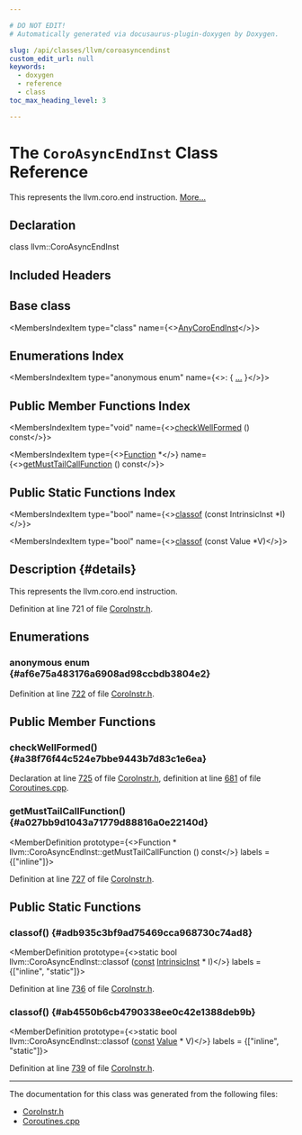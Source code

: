 ```yaml
---

# DO NOT EDIT!
# Automatically generated via docusaurus-plugin-doxygen by Doxygen.

slug: /api/classes/llvm/coroasyncendinst
custom_edit_url: null
keywords:
  - doxygen
  - reference
  - class
toc_max_heading_level: 3

---
```





# The `CoroAsyncEndInst` Class Reference

<DoxygenPage pluginConfig={pluginConfig}>

This represents the llvm.coro.end instruction. <a href="#details">More...</a>

## Declaration

<CodeBlock>class llvm::CoroAsyncEndInst</CodeBlock>

## Included Headers

<IncludesList>
<IncludesListItem
  filePath="llvm/Transforms/Coroutines/CoroInstr.h"
  permalink="/docs/api/files/include/include/llvm/include/llvm/transforms/include/llvm/transforms/coroutines/coroinstr-h"
  isLocal="true" />
</IncludesList>

## Base class

<MembersIndex>

<MembersIndexItem
  type="class"
  name={<><a href="/docs/api/classes/llvm/anycoroendinst">AnyCoroEndInst</a></>}>
</MembersIndexItem>

</MembersIndex>

## Enumerations Index

<MembersIndex>

<MembersIndexItem
  type="anonymous enum"
  name={<>:  &#123; <a href="#af6e75a483176a6908ad98ccbdb3804e2">...</a> &#125;</>}>
</MembersIndexItem>

</MembersIndex>

## Public Member Functions Index

<MembersIndex>

<MembersIndexItem
  type="void"
  name={<><a href="#a38f76f44c524e7bbe9443b7d83c1e6ea">checkWellFormed</a> () const</>}>
</MembersIndexItem>

<MembersIndexItem
  type={<><a href="/docs/api/classes/llvm/function">Function</a> &#42;</>}
  name={<><a href="#a027bb9d1043a71779d88816a0e22140d">getMustTailCallFunction</a> () const</>}>
</MembersIndexItem>

</MembersIndex>

## Public Static Functions Index

<MembersIndex>

<MembersIndexItem
  type="bool"
  name={<><a href="#adb935c3bf9ad75469cca968730c74ad8">classof</a> (const IntrinsicInst &#42;I)</>}>
</MembersIndexItem>

<MembersIndexItem
  type="bool"
  name={<><a href="#ab4550b6cb4790338ee0c42e1388deb9b">classof</a> (const Value &#42;V)</>}>
</MembersIndexItem>

</MembersIndex>

## Description {#details}

This represents the llvm.coro.end instruction.

Definition at line 721 of file <a href="/docs/api/files/include/include/llvm/include/llvm/transforms/include/llvm/transforms/coroutines/coroinstr-h">CoroInstr.h</a>.

<SectionDefinition>

## Enumerations

### anonymous enum  {#af6e75a483176a6908ad98ccbdb3804e2}

<MemberDefinition
  prototype="anonymous enum ">

<EnumerationList title="Enumeration values">

<Link id="af6e75a483176a6908ad98ccbdb3804e2a5dd43798e52493ee96f763a9d567f61d" />
<EnumerationListItem name="FrameArg">

</EnumerationListItem>

<Link id="af6e75a483176a6908ad98ccbdb3804e2a7c6790158fd352838fb5bc7bc9a11a55" />
<EnumerationListItem name="UnwindArg">

</EnumerationListItem>

<Link id="af6e75a483176a6908ad98ccbdb3804e2af082b0f208dbc48d7e0fcaa5e706831e" />
<EnumerationListItem name="MustTailCallFuncArg">

</EnumerationListItem>

</EnumerationList>

Definition at line <a href="/docs/api/files/include/include/llvm/include/llvm/transforms/include/llvm/transforms/coroutines/coroinstr-h/#l00722">722</a> of file <a href="/docs/api/files/include/include/llvm/include/llvm/transforms/include/llvm/transforms/coroutines/coroinstr-h">CoroInstr.h</a>.
</MemberDefinition>

</SectionDefinition>

<SectionDefinition>

## Public Member Functions

### checkWellFormed() {#a38f76f44c524e7bbe9443b7d83c1e6ea}

<MemberDefinition
  prototype="void CoroAsyncEndInst::checkWellFormed () const">

Declaration at line <a href="/docs/api/files/include/include/llvm/include/llvm/transforms/include/llvm/transforms/coroutines/coroinstr-h/#l00725">725</a> of file <a href="/docs/api/files/include/include/llvm/include/llvm/transforms/include/llvm/transforms/coroutines/coroinstr-h">CoroInstr.h</a>, definition at line <a href="/docs/api/files/lib/lib/transforms/lib/transforms/coroutines/coroutines-cpp/#l00681">681</a> of file <a href="/docs/api/files/lib/lib/transforms/lib/transforms/coroutines/coroutines-cpp">Coroutines.cpp</a>.
</MemberDefinition>

### getMustTailCallFunction() {#a027bb9d1043a71779d88816a0e22140d}

<MemberDefinition
  prototype={<>Function &#42; llvm::CoroAsyncEndInst::getMustTailCallFunction () const</>}
  labels = {["inline"]}>

Definition at line <a href="/docs/api/files/include/include/llvm/include/llvm/transforms/include/llvm/transforms/coroutines/coroinstr-h/#l00727">727</a> of file <a href="/docs/api/files/include/include/llvm/include/llvm/transforms/include/llvm/transforms/coroutines/coroinstr-h">CoroInstr.h</a>.
</MemberDefinition>

</SectionDefinition>

<SectionDefinition>

## Public Static Functions

### classof() {#adb935c3bf9ad75469cca968730c74ad8}

<MemberDefinition
  prototype={<>static bool llvm::CoroAsyncEndInst::classof (<a href="/docs/api/files/lib/lib/target/lib/target/aarch64/aarch64promoteconstant-cpp/#a90f8350fecae261c25be85d38b451bff">const</a> <a href="/docs/api/classes/llvm/intrinsicinst">IntrinsicInst</a> &#42; I)</>}
  labels = {["inline", "static"]}>

Definition at line <a href="/docs/api/files/include/include/llvm/include/llvm/transforms/include/llvm/transforms/coroutines/coroinstr-h/#l00736">736</a> of file <a href="/docs/api/files/include/include/llvm/include/llvm/transforms/include/llvm/transforms/coroutines/coroinstr-h">CoroInstr.h</a>.
</MemberDefinition>

### classof() {#ab4550b6cb4790338ee0c42e1388deb9b}

<MemberDefinition
  prototype={<>static bool llvm::CoroAsyncEndInst::classof (<a href="/docs/api/files/lib/lib/target/lib/target/aarch64/aarch64promoteconstant-cpp/#a90f8350fecae261c25be85d38b451bff">const</a> <a href="/docs/api/classes/llvm/value">Value</a> &#42; V)</>}
  labels = {["inline", "static"]}>

Definition at line <a href="/docs/api/files/include/include/llvm/include/llvm/transforms/include/llvm/transforms/coroutines/coroinstr-h/#l00739">739</a> of file <a href="/docs/api/files/include/include/llvm/include/llvm/transforms/include/llvm/transforms/coroutines/coroinstr-h">CoroInstr.h</a>.
</MemberDefinition>

</SectionDefinition>

<hr/>

The documentation for this class was generated from the following files:

<ul>
<li><a href="/docs/api/files/include/include/llvm/include/llvm/transforms/include/llvm/transforms/coroutines/coroinstr-h">CoroInstr.h</a></li>
<li><a href="/docs/api/files/lib/lib/transforms/lib/transforms/coroutines/coroutines-cpp">Coroutines.cpp</a></li>
</ul>

</DoxygenPage>
